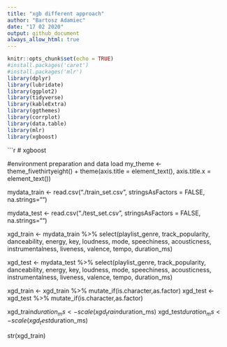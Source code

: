 ```yaml
---
title: "xgb different approach"
author: "Bartosz Adamiec"
date: "17 02 2020"
output: github_document
always_allow_html: true
---
```


```r
knitr::opts_chunk$set(echo = TRUE)
#install.packages('caret')
#install.packages('mlr')
library(dplyr)
library(lubridate)
library(ggplot2)
library(tidyverse)
library(kableExtra)
library(ggthemes)
library(corrplot)
library(data.table)
library(mlr)
library(xgboost)
```

```r
# xgboost

#environment preparation and data load
my_theme <- theme_fivethirtyeight() + theme(axis.title = element_text(), axis.title.x = element_text())

mydata_train <- read.csv("./train_set.csv", stringsAsFactors = FALSE, na.strings="")

mydata_test <- read.csv("./test_set.csv", stringsAsFactors = FALSE, na.strings="")

xgd_train <- mydata_train %>% select(playlist_genre, track_popularity, danceability, energy, key, loudness, mode, speechiness, acousticness, instrumentalness, liveness, valence, tempo, duration_ms)

xgd_test <- mydata_test %>% select(playlist_genre, track_popularity, danceability, energy, key, loudness, mode, speechiness, acousticness, instrumentalness, liveness, valence, tempo, duration_ms)



xgd_train <- xgd_train %>% mutate_if(is.character,as.factor)
xgd_test <- xgd_test %>% mutate_if(is.character,as.factor)


xgd_train$duration_ms <- scale(xgd_train$duration_ms)
xgd_test$duration_ms <- scale(xgd_test$duration_ms)



str(xgd_train)

